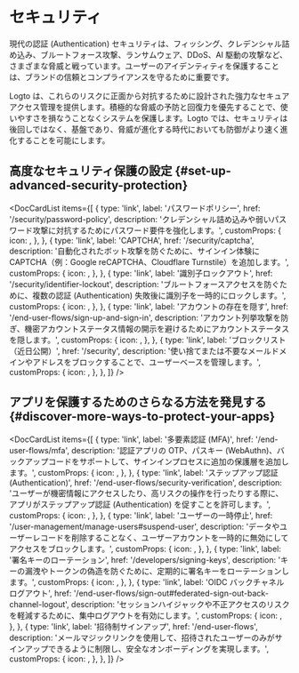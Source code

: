 
# セキュリティ

現代の認証 (Authentication) セキュリティは、フィッシング、クレデンシャル詰め込み、ブルートフォース攻撃、ランサムウェア、DDoS、AI 駆動の攻撃など、さまざまな脅威と戦っています。ユーザーのアイデンティティを保護することは、ブランドの信頼とコンプライアンスを守るために重要です。

Logto は、これらのリスクに正面から対抗するために設計された強力なセキュアアクセス管理を提供します。積極的な脅威の予防と回復力を優先することで、使いやすさを損なうことなくシステムを保護します。Logto では、セキュリティは後回しではなく、基盤であり、脅威が進化する時代においても防御がより速く進化することを可能にします。

## 高度なセキュリティ保護の設定 \{#set-up-advanced-security-protection}

<DocCardList
  items={[
    {
      type: 'link',
      label: 'パスワードポリシー',
      href: '/security/password-policy',
      description:
        'クレデンシャル詰め込みや弱いパスワード攻撃に対抗するためにパスワード要件を強化します。',
      customProps: {
        icon: <KeyIcon />,
      },
    },
    {
      type: 'link',
      label: 'CAPTCHA',
      href: '/security/captcha',
      description:
        '自動化されたボット攻撃を防ぐために、サインイン体験に CAPTCHA（例：Google reCAPTCHA、Cloudflare Turnstile）を追加します。',
      customProps: {
        icon: <CheckboxIcon />,
      },
    },
    {
      type: 'link',
      label: '識別子ロックアウト',
      href: '/security/identifier-lockout',
      description:
        'ブルートフォースアクセスを防ぐために、複数の認証 (Authentication) 失敗後に識別子を一時的にロックします。',
      customProps: {
        icon: <LockIcon />,
      },
    },
    {
      type: 'link',
      label: 'アカウントの存在を隠す',
      href: '/end-user-flows/sign-up-and-sign-in',
      description:
        'アカウント列挙攻撃を防ぎ、機密アカウントステータス情報の開示を避けるためにアカウントステータスを隠します。',
      customProps: {
        icon: <HideIcon />,
      },
    },
    {
      type: 'link',
      label: 'ブロックリスト（近日公開）',
      href: '/security',
      description:
        '使い捨てまたは不要なメールドメインやアドレスをブロックすることで、ユーザーベースを管理します。',
      customProps: {
        icon: <BlockUserIcon />,
      },
    },
  ]}
/>

## アプリを保護するためのさらなる方法を発見する \{#discover-more-ways-to-protect-your-apps}

<DocCardList
  items={[
    {
      type: 'link',
      label: '多要素認証 (MFA)',
      href: '/end-user-flows/mfa',
      description:
        '認証アプリの OTP、パスキー (WebAuthn)、バックアップコードをサポートして、サインインプロセスに追加の保護層を追加します。',
      customProps: {
        icon: <LockIcon />,
      },
    },
    {
      type: 'link',
      label: 'ステップアップ認証 (Authentication)',
      href: '/end-user-flows/security-verification',
      description:
        'ユーザーが機密情報にアクセスしたり、高リスクの操作を行ったりする際に、アプリがステップアップ認証 (Authentication) を促すことを許可します。',
      customProps: {
        icon: <SecurityIcon />,
      },
    },
    {
      type: 'link',
      label: 'ユーザーの一時停止',
      href: '/user-management/manage-users#suspend-user',
      description:
        'データやユーザーレコードを削除することなく、ユーザーアカウントを一時的に無効にしてアクセスをブロックします。',
      customProps: {
        icon: <SuspendIcon />,
      },
    },
    {
      type: 'link',
      label: '署名キーのローテーション',
      href: '/developers/signing-keys',
      description:
        'キーの漏洩やトークンの偽造を防ぐために、定期的に署名キーをローテーションします。',
      customProps: {
        icon: <SendEmailIcon />,
      },
    },
    {
      type: 'link',
      label: 'OIDC バックチャネルログアウト',
      href: '/end-user-flows/sign-out#federated-sign-out-back-channel-logout',
      description:
        'セッションハイジャックや不正アクセスのリスクを軽減するために、集中ログアウトを有効にします。',
      customProps: {
        icon: <SuspendIcon />,
      },
    },
    {
      type: 'link',
      label: '招待制サインアップ',
      href: '/end-user-flows',
      description:
        'メールマジックリンクを使用して、招待されたユーザーのみがサインアップできるように制限し、安全なオンボーディングを実現します。',
      customProps: {
        icon: <SendEmailIcon />,
      },
    },
  ]}
/>
